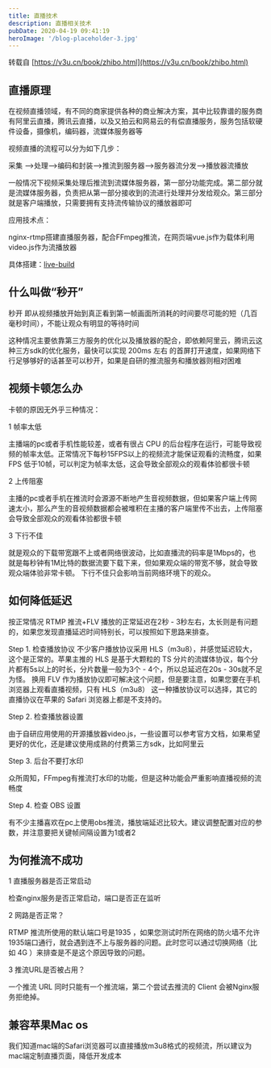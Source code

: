 ```yaml
---
title: 直播技术
description: 直播相关技术
pubDate: 2020-04-19 09:41:19
heroImage: '/blog-placeholder-3.jpg'
---
```


转载自 [https://v3u.cn/book/zhibo.html](https://v3u.cn/book/zhibo.html)

## 直播原理

在视频直播领域，有不同的商家提供各种的商业解决方案，其中比较靠谱的服务商有阿里云直播，腾讯云直播，以及又拍云和网易云的有偿直播服务，服务包括软硬件设备，摄像机，编码器，流媒体服务器等

视频直播的流程可以分为如下几步：

采集 —>处理—>编码和封装—>推流到服务器—>服务器流分发—>播放器流播放

一般情况下视频采集处理后推流到流媒体服务器，第一部分功能完成。第二部分就是流媒体服务器，负责把从第一部分接收到的流进行处理并分发给观众。第三部分就是客户端播放，只需要拥有支持流传输协议的播放器即可

应用技术点：

nginx-rtmp搭建直播服务器，配合FFmpeg推流，在网页端vue.js作为载体利用video.js作为流播放器

具体搭建：[live-build](./live-build)

## 什么叫做“秒开”

秒开 即从视频播放开始到真正看到第一帧画面所消耗的时间要尽可能的短（几百毫秒时间），不能让观众有明显的等待时间

这种情况主要依靠第三方服务的优化以及播放器的配合，即依赖阿里云，腾讯云这种三方sdk的优化服务，最快可以实现 200ms 左右 的首屏打开速度，如果网络下行足够够好的话甚至可以秒开，如果是自研的推流服务和播放器则相对困难

## 视频卡顿怎么办

卡顿的原因无外乎三种情况：

1 帧率太低

主播端的pc或者手机性能较差，或者有很占 CPU 的后台程序在运行，可能导致视频的帧率太低。正常情况下每秒15FPS以上的视频流才能保证观看的流畅度，如果 FPS 低于10帧，可以判定为帧率太低，这会导致全部观众的观看体验都很卡顿

2 上传阻塞

主播的pc或者手机在推流时会源源不断地产生音视频数据，但如果客户端上传网速太小，那么产生的音视频数据都会被堆积在主播的客户端里传不出去，上传阻塞会导致全部观众的观看体验都很卡顿

3 下行不佳

就是观众的下载带宽跟不上或者网络很波动，比如直播流的码率是1Mbps的，也就是每秒钟有1M比特的数据流要下载下来，但如果观众端的带宽不够，就会导致观众端体验非常卡顿。 下行不佳只会影响当前网络环境下的观众。

## 如何降低延迟

按正常情况 RTMP 推流+FLV 播放的正常延迟在2秒 - 3秒左右，太长则是有问题的，如果您发现直播延迟时间特别长，可以按照如下思路来排查。

Step 1. 检查播放协议 不少客户播放协议采用 HLS（m3u8），并感觉延迟较大，这个是正常的。苹果主推的 HLS 是基于大颗粒的 TS 分片的流媒体协议，每个分片都有5s以上的时长，分片数量一般为3个 - 4个，所以总延迟在20s - 30s就不足为怪。 换用 FLV 作为播放协议即可解决这个问题，但是要注意，如果您要在手机浏览器上观看直播视频，只有 HLS（m3u8） 这一种播放协议可以选择，其它的直播协议在苹果的 Safari 浏览器上都是不支持的。

Step 2. 检查播放器设置

由于自研应用使用的开源播放器video.js，一些设置可以参考官方文档，如果希望更好的优化，还是建议使用成熟的付费第三方sdk，比如阿里云

Step 3. 后台不要打水印

众所周知，FFmpeg有推流打水印的功能，但是这种功能会严重影响直播视频的流畅度

Step 4. 检查 OBS 设置

有不少主播喜欢在pc上使用obs推流，播放端延迟比较大。建议调整配置对应的参数，并注意要把关键帧间隔设置为1或者2

## 为何推流不成功

1 直播服务器是否正常启动

检查nginx服务是否正常启动，端口是否正在监听

2 网路是否正常？

RTMP 推流所使用的默认端口号是1935 ，如果您测试时所在网络的防火墙不允许1935端口通行，就会遇到连不上与服务器的问题。此时您可以通过切换网络（比如 4G ）来排查是不是这个原因导致的问题。

3 推流URL是否被占用？

一个推流 URL 同时只能有一个推流端，第二个尝试去推流的 Client 会被Nginx服务拒绝掉。

## 兼容苹果Mac os

我们知道mac端的Safari浏览器可以直接播放m3u8格式的视频流，所以建议为mac端定制直播页面，降低开发成本
